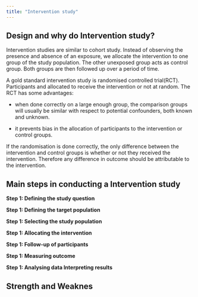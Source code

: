 ```yaml
---
title: "Intervention study"
---
```


## Design and why do Intervention study?

Intervention studies are similar to cohort study. Instead of observing the presence and absence of an exposure, we allocate the intervention to one group of the study population. The other unexposed group acts as control group. Both groups are then followed up over a period of time.

A gold standard intervention study is randomised controlled trial(RCT). Participants and allocated to receive the intervention or not at random. The RCT has some advantages:

- when done correctly on a large enough group, the comparison groups will usually be similar with respect to potential confounders, both known and unknown. 

- it prevents bias in the allocation of participants to the intervention or control groups.

If the randomisation is done correctly, the only difference between the intervention and control groups is whether or not they received the intervention. Therefore any difference in outcome should be attributable to the intervention.

## Main steps in conducting a Intervention study

**Step 1: Defining the study question**



**Step 1: Defining the target population**

**Step 1: Selecting the study population**

**Step 1: Allocating the intervention**

**Step 1: Follow-up of participants**

**Step 1: Measuring outcome**

**Step 1: Analysing data Interpreting results**

## Strength and Weaknes
